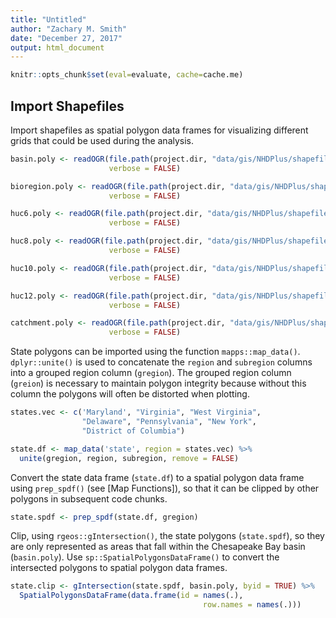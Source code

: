 ```yaml
---
title: "Untitled"
author: "Zachary M. Smith"
date: "December 27, 2017"
output: html_document
---
```


```r
knitr::opts_chunk$set(eval=evaluate, cache=cache.me)
```

## Import Shapefiles

Import shapefiles as spatial polygon data frames for visualizing different grids that could be used during the analysis.
```r
basin.poly <- readOGR(file.path(project.dir, "data/gis/NHDPlus/shapefiles/basin.shp"),
                      verbose = FALSE)

bioregion.poly <- readOGR(file.path(project.dir, "data/gis/NHDPlus/shapefiles/bioregion.shp"),
                      verbose = FALSE) 

huc6.poly <- readOGR(file.path(project.dir, "data/gis/NHDPlus/shapefiles/huc6.shp"),
                      verbose = FALSE)

huc8.poly <- readOGR(file.path(project.dir, "data/gis/NHDPlus/shapefiles/huc8.shp"),
                      verbose = FALSE)

huc10.poly <- readOGR(file.path(project.dir, "data/gis/NHDPlus/shapefiles/huc10.shp"),
                      verbose = FALSE)

huc12.poly <- readOGR(file.path(project.dir, "data/gis/NHDPlus/shapefiles/huc12.shp"),
                      verbose = FALSE)

catchment.poly <- readOGR(file.path(project.dir, "data/gis/NHDPlus/shapefiles/catchment.shp"),
                      verbose = FALSE)
```

State polygons can be imported using the function `mapps::map_data()`. `dplyr::unite()` is used to concatenate the `region` and `subregion` columns into a grouped region column (`gregion`). The grouped region column (`greion`) is necessary to maintain polygon integrity because without this column the polygons will often be distorted when plotting.
```r
states.vec <- c('Maryland', "Virginia", "West Virginia",
                "Delaware", "Pennsylvania", "New York",
                "District of Columbia")

state.df <- map_data('state', region = states.vec) %>% 
  unite(gregion, region, subregion, remove = FALSE)
```

Convert the state data frame (`state.df`) to a spatial polygon data frame using `prep_spdf()` (see [Map Functions]), so that it can be clipped by other polygons in subsequent code chunks.
```r
state.spdf <- prep_spdf(state.df, gregion)
```

Clip, using `rgeos::gIntersection()`, the state polygons (`state.spdf`), so they are only represented as areas that fall within the Chesapeake Bay basin (`basin.poly`). Use `sp::SpatialPolygonsDataFrame()` to convert the intersected polygons to spatial polygon data frames.
```r
state.clip <- gIntersection(state.spdf, basin.poly, byid = TRUE) %>% 
  SpatialPolygonsDataFrame(data.frame(id = names(.), 
                                           row.names = names(.)))
```

